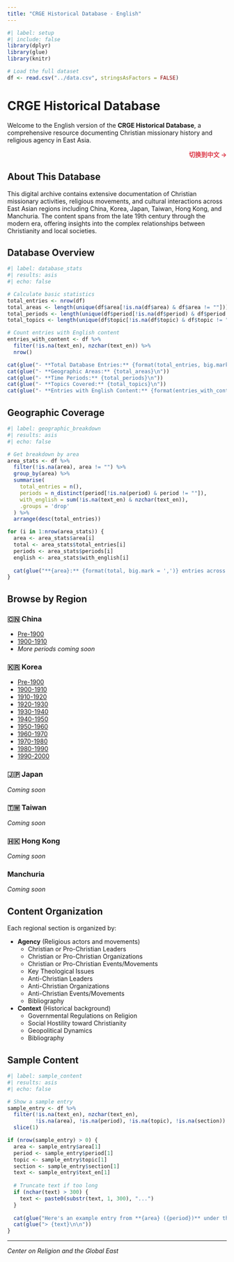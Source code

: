 ---
title: "CRGE Historical Database - English"
---

```{r}
#| label: setup
#| include: false
library(dplyr)
library(glue)
library(knitr)

# Load the full dataset
df <- read.csv("../data.csv", stringsAsFactors = FALSE)
```

# CRGE Historical Database

Welcome to the English version of the **CRGE Historical Database**, a comprehensive resource documenting Christian missionary history and religious agency in East Asia.

<div style="text-align: right; margin-bottom: 1rem;">
<a href="../zh/index.html" style="text-decoration: none; color: #dc3545; font-weight: bold;">切换到中文 →</a>
</div>

## About This Database

This digital archive contains extensive documentation of Christian missionary activities, religious movements, and cultural interactions across East Asian regions including China, Korea, Japan, Taiwan, Hong Kong, and Manchuria. The content spans from the late 19th century through the modern era, offering insights into the complex relationships between Christianity and local societies.

## Database Overview

```{r}
#| label: database_stats
#| results: asis
#| echo: false

# Calculate basic statistics
total_entries <- nrow(df)
total_areas <- length(unique(df$area[!is.na(df$area) & df$area != ""]))
total_periods <- length(unique(df$period[!is.na(df$period) & df$period != ""]))
total_topics <- length(unique(df$topic[!is.na(df$topic) & df$topic != ""]))

# Count entries with English content
entries_with_content <- df %>%
  filter(!is.na(text_en), nzchar(text_en)) %>%
  nrow()

cat(glue("- **Total Database Entries:** {format(total_entries, big.mark = ',')}\n"))
cat(glue("- **Geographic Areas:** {total_areas}\n"))
cat(glue("- **Time Periods:** {total_periods}\n"))
cat(glue("- **Topics Covered:** {total_topics}\n"))
cat(glue("- **Entries with English Content:** {format(entries_with_content, big.mark = ',')}\n\n"))
```

## Geographic Coverage

```{r}
#| label: geographic_breakdown
#| results: asis
#| echo: false

# Get breakdown by area
area_stats <- df %>%
  filter(!is.na(area), area != "") %>%
  group_by(area) %>%
  summarise(
    total_entries = n(),
    periods = n_distinct(period[!is.na(period) & period != ""]),
    with_english = sum(!is.na(text_en) & nzchar(text_en)),
    .groups = 'drop'
  ) %>%
  arrange(desc(total_entries))

for (i in 1:nrow(area_stats)) {
  area <- area_stats$area[i]
  total <- area_stats$total_entries[i]
  periods <- area_stats$periods[i]
  english <- area_stats$with_english[i]
  
  cat(glue("**{area}:** {format(total, big.mark = ',')} entries across {periods} time periods ({format(english, big.mark = ',')} with English content)\n\n"))
}
```

## Browse by Region

### 🇨🇳 China
- [Pre-1900](China/Pre1900.html)
- [1900-1910](China/1900-1910.html)
- *More periods coming soon*

### 🇰🇷 Korea
- [Pre-1900](Korea/Pre-1900/Agency/Christian-Leaders.html)
- [1900-1910](Korea/1900-1910/Agency/Christian-Leaders.html)
- [1910-1920](Korea/1910-1920/Agency/Christian-Leaders.html)
- [1920-1930](Korea/1920-1930/Agency/Christian-Leaders.html)
- [1930-1940](Korea/1930-1940/Agency/Christian-Leaders.html)
- [1940-1950](Korea/1940-1950/Agency/Christian-Leaders.html)
- [1950-1960](Korea/1950-1960/Agency/Christian-Leaders.html)
- [1960-1970](Korea/1960-1970/Agency/Christian-Leaders.html)
- [1970-1980](Korea/1970-1980/Agency/Christian-Leaders.html)
- [1980-1990](Korea/1980-1990/Agency/Christian-Leaders.html)
- [1990-2000](Korea/1990-2000/Agency/Christian-Leaders.html)

### 🇯🇵 Japan
*Coming soon*

### 🇹🇼 Taiwan
*Coming soon*

### 🇭🇰 Hong Kong
*Coming soon*

### Manchuria
*Coming soon*

## Content Organization

Each regional section is organized by:

- **Agency** (Religious actors and movements)
  - Christian or Pro-Christian Leaders
  - Christian or Pro-Christian Organizations
  - Christian or Pro-Christian Events/Movements
  - Key Theological Issues
  - Anti-Christian Leaders
  - Anti-Christian Organizations
  - Anti-Christian Events/Movements
  - Bibliography

- **Context** (Historical background)
  - Governmental Regulations on Religion
  - Social Hostility toward Christianity
  - Geopolitical Dynamics
  - Bibliography

## Sample Content

```{r}
#| label: sample_content
#| results: asis
#| echo: false

# Show a sample entry
sample_entry <- df %>%
  filter(!is.na(text_en), nzchar(text_en), 
         !is.na(area), !is.na(period), !is.na(topic), !is.na(section)) %>%
  slice(1)

if (nrow(sample_entry) > 0) {
  area <- sample_entry$area[1]
  period <- sample_entry$period[1]
  topic <- sample_entry$topic[1]
  section <- sample_entry$section[1]
  text <- sample_entry$text_en[1]
  
  # Truncate text if too long
  if (nchar(text) > 300) {
    text <- paste0(substr(text, 1, 300), "...")
  }
  
  cat(glue("Here's an example entry from **{area} ({period})** under the topic **{topic}**, section **{section}**:\n\n"))
  cat(glue("> {text}\n\n"))
}
```

---

*Center on Religion and the Global East*
